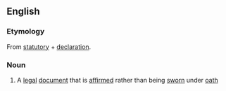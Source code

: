 ==English==

===Etymology===
From [[statutory]] + [[declaration]].

===Noun===
{{wikipedia}}
{{en-noun}}

#{{law}} A [[legal]] [[document]] that is [[affirm]]ed rather than being [[sworn]] under [[oath]]